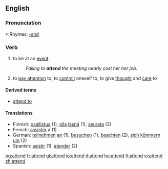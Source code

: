 ==English==

===Pronunciation===
*:Rhymes: [[Rhymes:English:-ɛnd|-ɛnd]]

===Verb===
{{en-verb}}
# to be at an [[event]]
#:''Failing to '''attend''' the meeting nearly cost her her job.''
# to [[pay attention]] to; to [[commit]] oneself to; to give [[thought]] and [[care]] to

====Derived terms====
*[[attend to]]

====Translations====
{{rfc-trans}}
*Finnish: [[osallistua]] (1), [[olla]] [[läsnä]] (1), [[seurata]] (2)
*French: [[assister]] à (1)
*German: [[teilnehmen]] [[an]] (1), [[besuchen]] (1), [[beachten]] (2), [[sich]] [[kümmern]] [[um]] (2)
*Spanish: [[asistir]] (1), [[atender]] (2)

[[bg:attend]]
[[fr:attend]]
[[gl:attend]]
[[io:attend]]
[[it:attend]]
[[hu:attend]]
[[fi:attend]]
[[vi:attend]]
[[zh:attend]]